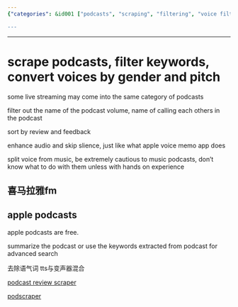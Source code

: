 ```yaml
---
{"categories": &id001 ["podcasts", "scraping", "filtering", "voice filtering", "gender", "pitch", "live streaming"], "category": "podcasts", "date": "2022-09-13 16:35:47", "description": "This article explores various methods for scraping and filtering podcasts. It discusses techniques like voice filtering by gender and pitch, live streaming, name filtering, review sorting, audio enhancement, and separating voices from music. The text also references popular platforms such as iTunes and Ximalaya FM. Additionally, it suggests using summarization or extracted keywords for advanced search capabilities. Related GitHub links are provided.", "tags": *id001, "title": "scrape podcasts, filter keywords, convert voices by gender and pitch"}

---
```


------

# scrape podcasts, filter keywords, convert voices by gender and pitch

some live streaming may come into the same category of podcasts

filter out the name of the podcast volume, name of calling each others in the podcast

sort by review and feedback

enhance audio and skip slience, just like what apple voice memo app does

split voice from music, be extremely cautious to music podcasts, don't know what to do with them unless with hands on experience

## 喜马拉雅fm

## apple podcasts

apple podcasts are free.

summarize the podcast or use the keywords extracted from podcast for advanced search

去除语气词 tts与变声器混合

[podcast review scraper](https://github.com/amirandalibi/apple-podcasts-review-scraper)

[podscraper](https://github.com/justin/podscraper)


